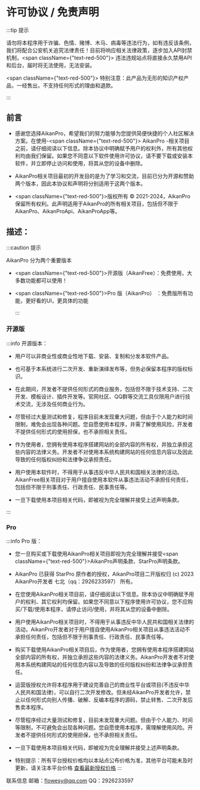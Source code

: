 # 许可协议 / 免责声明
:::tip 提示

请勿将本程序用于诈骗、色情、赌博、木马、病毒等违法行为，如有违反该条例，我们将配合公安机关追究法律责任！目前将响应相关法律政策，逐步加入API封禁机制，<span className={"text-red-500"}>  违法违规站点将直接永久禁用API和后台，届时将无法使用，无法安装。</span> 

<span className={"text-red-500"}>  特别注意：此产品为无形的知识产权产品，一经售出，不支持任何形式的理由和退款。</span> 

:::

## 前言

- 感谢您选择AikanPro，希望我们的努力能够为您提供简便快捷的个人社区解决方案。在使用-<span className={"text-red-500"}>  AikanPro</span>  -相关项目之前，请仔细阅读以下信息。除本协议中明确赋予用户的权利外，所有其他权利均由我们保留。如果您不同意以下软件使用许可协议，请不要下载或安装本软件，并立即停止访问和使用，将其从您的设备中删除。
- AikanPro相关项目最初的开发目的是为了学习和交流，目前已分为开源和赞助两个版本，因此本协议和声明将分别适用于这两个版本。

- <span className={"text-red-500"}>版权所有 © 2021-2024，AikanPro保留所有权利。此声明适用于AikanPro的所有相关项目，包括但不限于AikanPro、AikanProApi、AikanProApp等。</span>

## 描述：

  :::caution 提示

AikanPro 分为两个重要版本

- <span className={"text-red-500"}>开源版（AikanFree）</span>：免费使用，大多数功能都可以使用！

- <span className={"text-red-500"}>Pro  版（AikanPro）  </span>：免费版所有功能，更好看的UI，更具体的功能

  :::

### 开源版
:::info 开源版本：

- 用户可以非商业性或商业性地下载、安装、复制和分发本软件产品。

- 也可基于本系统进行二次开发、重新演绎发布等，但务必保留本程序的版权标识。

- 在此期间，开发者不提供任何形式的商业服务，包括但不限于技术支持、二次开发、模板设计、插件开发等。官网社区、QQ群等交流工具仅限用户进行技术交流，无涉及任何商业行为。

- 尽管经过大量测试和修复，程序目前未发现重大问题，但由于个人能力和时间限制，难免会出现各种问题。您自愿使用本程序，并需了解使用风险，开发者不提供任何形式的使用担保，也不承担相关责任。

- 作为使用者，您拥有使用本程序搭建网站的全部内容的所有权，并独立承担这些内容的法律义务。开发者不对使用本系统构建网站的任何信息内容以及因此导致的任何版权纠纷和法律争议承担责任。

- 用户使用本软件时，不得用于从事违反中华人民共和国相关法律的活动。AikanFree相关项目对于用户擅自使用本软件从事违法活动不承担任何责任，包括但不限于刑事责任、行政责任、民事责任等。

  

-  一旦下载使用本项目相关代码，即被视为完全理解并接受上述声明条款。

:::

### Pro

:::info Pro 版：

- 您一旦购买或下载使用AikanPro相关项目即视为完全理解并接受<span className={"text-red-500"}>AikanPro声明条款、StarPro声明条款</span>。

- AikanPro 已获得 StarPro 原作者的授权，AikanPro项目二开版权归 (c) 2023 AikanPro开发者 七北（qq：2926233597） 所有。

- 在您使用AikanPro相关项目前，请仔细阅读以下信息。除本协议中明确赋予用户的权利、其它权利均保留。如果您不同意以下程序使用许可协议，您不应购买/下载/使用本程序，请停止访问/使用，并将其从您的设备中删除。

- 用户使用AikanPro相关项目时，不得用于从事违反中华人民共和国相关法律的活动，AikanPro开发者对于用户擅自使用AikanPro相关项目从事违法活动不承担任何责任，包括但不限于刑事责任、行政责任、民事责任等。

- 购买下载使用AikanPro相关项目后，作为使用者，您拥有使用本程序搭建网站全部内容的所有权，并独立承担这些内容的法律义务。AikanPro开发者不对使用本系统构建网站的任何信息内容以及导致的任何版权纠纷和法律争议承担责任。

- 运营版授权允许将本程序用于建设完善自己的商业性平台或项目(不违反中华人民共和国法律)，可以自行二次开发修改。但未经AikanPro开发者允许，禁止以任何形式向别人传播、破解、反编本程序的源码，禁止转售、二次开发后售卖本程序。

  

- 尽管程序经过大量测试和修复，目前未发现重大问题。但由于个人能力、时间等限制，不可避免会出现各种问题。您自愿使用本程序，需理解使用风险。开发者不提供任何形式的使用担保，也不承担相关责任。

  

-  一旦下载使用本项目相关代码，即被视为完全理解并接受上述声明条款。

- 特别提示：所有平台授权价格均以本站点公布价格为准，其他平台可能未及时更新，请关注本平台价格 [查看最新授权价格](https://docs.aikan.pro/#准备事宜--购买所有平台价格均已此处为准)
:::



 


联系信息
邮箱：flowesy@qq.com
QQ：2926233597